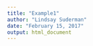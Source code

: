 ```yaml
---
title: "Example1"
author: "Lindsay Suderman"
date: "February 15, 2017"
output: html_document
---
```


